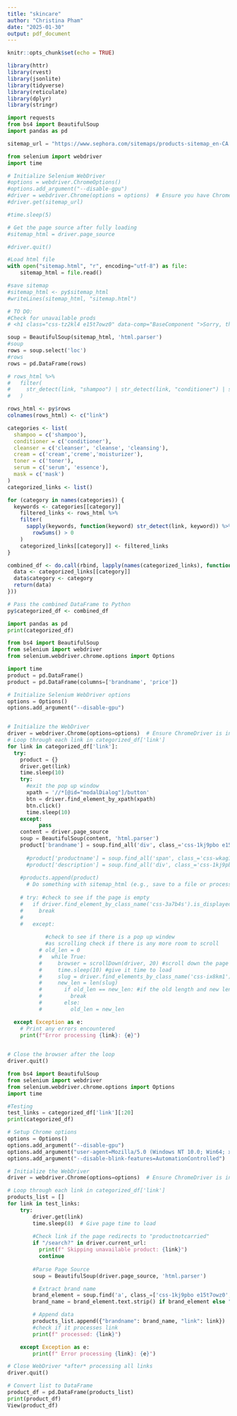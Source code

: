 ```yaml
---
title: "skincare"
author: "Christina Pham"
date: "2025-01-30"
output: pdf_document
---
```


```r
knitr::opts_chunk$set(echo = TRUE)
```

```r
library(httr)
library(rvest)
library(jsonlite)
library(tidyverse)
library(reticulate)
library(dplyr)
library(stringr)
```

```python
import requests
from bs4 import BeautifulSoup
import pandas as pd

sitemap_url = "https://www.sephora.com/sitemaps/products-sitemap_en-CA.xml"
```

```python
from selenium import webdriver
import time

# Initialize Selenium WebDriver
#options = webdriver.ChromeOptions()
#options.add_argument("--disable-gpu")
#driver = webdriver.Chrome(options = options)  # Ensure you have ChromeDriver installed
#driver.get(sitemap_url)

#time.sleep(5)

# Get the page source after fully loading
#sitemap_html = driver.page_source

#driver.quit()

#Load html file
with open("sitemap.html", "r", encoding="utf-8") as file:
    sitemap_html = file.read()
```

```r
#save sitemap
#sitemap_html <- py$sitemap_html
#writeLines(sitemap_html, "sitemap.html")

# TO DO: 
#Check for unavailable prods 
# <h1 class="css-tz2kl4 e15t7owz0" data-comp="BaseComponent ">Sorry, this product is not available.</h1>

```

```python
soup = BeautifulSoup(sitemap_html, 'html.parser')
#soup
rows = soup.select('loc')
#rows
rows = pd.DataFrame(rows)

```

```r
# rows_html %>% 
#   filter(
#     str_detect(link, "shampoo") | str_detect(link, "conditioner") | str_detect(link, "cleanser") | str_detect(link, "cleanse") | str_detect(0, "cleansing") | str_detect(link, "cream") | str_detect(link, "creme") | str_detect(link, "moisturizer") | str_detect(0, "toner") | str_detect(link, "serum") | str_detect(link, "mask") | str_detect(link, "essence")
#   )
```


```r
rows_html <- py$rows
colnames(rows_html) <- c("link")

categories <- list(
  shampoo = c('shampoo'), 
  conditioner = c('conditioner'),
  cleanser = c('cleanser', 'cleanse', 'cleansing'),
  cream = c('cream','creme','moisturizer'),
  toner = c('toner'),
  serum = c('serum', 'essence'),
  mask = c('mask')
)
categorized_links <- list()

for (category in names(categories)) {
  keywords <- categories[[category]]
    filtered_links <- rows_html %>% 
    filter(
      sapply(keywords, function(keyword) str_detect(link, keyword)) %>% 
        rowSums() > 0
    )
    categorized_links[[category]] <- filtered_links
}

combined_df <- do.call(rbind, lapply(names(categorized_links), function(category) {
  data <- categorized_links[[category]]
  data$category <- category
  return(data)
}))

# Pass the combined DataFrame to Python
py$categorized_df <- combined_df

```

```python
import pandas as pd
print(categorized_df)
```


```python
from bs4 import BeautifulSoup
from selenium import webdriver
from selenium.webdriver.chrome.options import Options

import time
product = pd.DataFrame()
product = pd.DataFrame(columns=['brandname', 'price'])

# Initialize Selenium WebDriver options
options = Options()
options.add_argument("--disable-gpu")


# Initialize the WebDriver
driver = webdriver.Chrome(options=options)  # Ensure ChromeDriver is installed and in PATH
# Loop through each link in categorized_df['link']
for link in categorized_df['link']:
  try:
    product = {}
    driver.get(link)
    time.sleep(10)
    try:
      #exit the pop up window
      xpath = '//*[@id="modalDialog"]/button'
      btn = driver.find_element_by_xpath(xpath)
      btn.click()
      time.sleep(10)
    except:
          pass
    content = driver.page_source       
    soup = BeautifulSoup(content, 'html.parser')
    product['brandname'] = soup.find_all('div', class_='css-1kj9pbo e15t7owz0').text()
    
      #product['productname'] = soup.find_all('span', class_='css-wkag1e e15t7owz0').text()
      #product['description'] = soup.find_all('div', class_='css-1kj9pbo e15t7owz0').text().strip()
    
    #products.append(product)
      # Do something with sitemap_html (e.g., save to a file or process it)
      
    # try: #check to see if the page is empty   
    #   if driver.find_element_by_class_name('css-3a7b4s').is_displayed():
    #     break
    #         
    #   except:
    
            #check to see if there is a pop up windew
            #as scrolling check if there is any more room to scroll
          # old_len = 0
          #   while True:
          #     browser = scrollDown(driver, 20) #scroll down the page
          #     time.sleep(10) #give it time to load
          #     slug = driver.find_elements_by_class_name('css-ix8km1') #look for the urls of products
          #     new_len = len(slug)
          #       if old_len == new_len: #if the old length and new length are equal, the bottom of page was reached
          #         break
          #       else:
          #         old_len = new_len

  except Exception as e:
    # Print any errors encountered
    print(f"Error processing {link}: {e}")
        

# Close the browser after the loop
driver.quit()

```


```python
from bs4 import BeautifulSoup
from selenium import webdriver
from selenium.webdriver.chrome.options import Options
import time

#Testing
test_links = categorized_df['link'][:20]
print(categorized_df)

# Setup Chrome options
options = Options()
options.add_argument("--disable-gpu")
options.add_argument("user-agent=Mozilla/5.0 (Windows NT 10.0; Win64; x64) AppleWebKit/537.36 (KHTML, like Gecko) Chrome/114.0.5735.90 Safari/537.36")
options.add_argument("--disable-blink-features=AutomationControlled")

# Initialize the WebDriver
driver = webdriver.Chrome(options=options)  # Ensure ChromeDriver is installed and in PATH

# Loop through each link in categorized_df['link']
products_list = []
for link in test_links:
    try:
        driver.get(link)
        time.sleep(8)  # Give page time to load
        
        #Check link if the page redirects to "productnotcarried"
        if "/search?" in driver.current_url:
          print(f" Skipping unavailable product: {link}")
          continue
        
        #Parse Page Source
        soup = BeautifulSoup(driver.page_source, 'html.parser')

        # Extract brand name
        brand_element = soup.find('a', class_=['css-1kj9pbo e15t7owz0', 'css-wkag1e e15t7owz0'])
        brand_name = brand_element.text.strip() if brand_element else "N/A"

        # Append data
        products_list.append({"brandname": brand_name, "link": link})
        #check if it processes link 
        print(f" processed: {link}")

    except Exception as e:
        print(f" Error processing {link}: {e}")

# Close WebDriver *after* processing all links
driver.quit()

# Convert list to DataFrame
product_df = pd.DataFrame(products_list)
print(product_df)
View(product_df)
```

